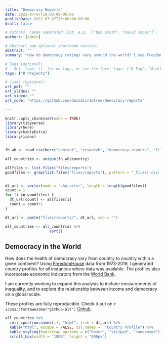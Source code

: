 ```yaml
---
title: "Democracy Reports"
date: 2022-07-07T10:00:00-06:00
publishDate: 2022-07-07T10:00:00-06:00
draft: false

# Authors. Comma separated list, e.g. `["Bob Smith", "David Jones"]`.
authors: [admin]

# Abstract and optional shortened version.
abstract: ""
summary: "How do democracy ratings vary around the world? I use FreedomHouse data to find out."

# Tags (optional).
#   Set `tags: []` for no tags, or use the form `tags: ["A Tag", "Another Tag"]` for one or more tags.
tags: ["R Projects"]

# Links (optional).
url_pdf: ""
url_slides: ""
url_video: ""
url_code: "https://github.com/davidicrabtree/democracy-reports"

---
```


```r
knitr::opts_chunk$set(echo = TRUE)
library(tidyverse)
library(here)
library(kableExtra)
library(icons) 


fh_wb <- read_csv(here("content", "research", "democracy-reports", "files", "fh_wb.csv"))

all_countries <- unique(fh_wb$country)

allfiles <- list.files("files/reports")
goodfiles <- grep(list.files("files/reports"), pattern = "_files|.csv|.md", invert = TRUE)


dt_url <- vector(mode = "character", length = length(goodfiles))
count = 1
for (i in goodfiles) {
  dt_url[count] <- allfiles[i]
  count = count+1
}

dt_url <- paste("files/reports/", dt_url, sep = "")

all_countries <- all_countries %>%
                    sort()

```

## Democracy in the World
How does the health of democracy vary from country to country within a given continent? Using [FreedomHouse](https://freedomhouse.org/report/freedom-world) data from 1973-2019, I generated country profiles for all instances where data was available. The profiles also incorporate economic indicators from the [World Bank](https://data.worldbank.org/indicator).  

I am currently working to expand this analysis to include measurements of inequality, and to explore the relationship between income and democracy on a global scale.  

These profiles are fully reproducible. Check it out on `r  icons::fontawesome("github-alt")` [Github](https://github.com/davidicrabtree/democracy-reports). 

```r


all_countries %>% 
  cell_spec(row.names(.), "html", link = dt_url) %>%
  kable("html", escape = FALSE, col.names =  "Country Profile") %>%
  kable_styling(bootstrap_options = c("hover", "striped", "condensed")) %>%
  scroll_box(width = "100%", height = "800px")

```



